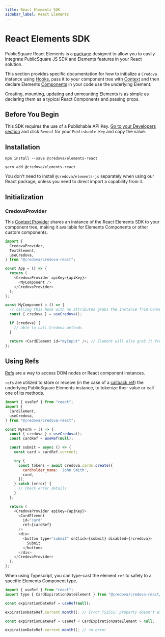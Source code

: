 ```yaml
---
title: React Elements SDK
sidebar_label: React Elements
---
```




# React Elements SDK

<GithubCard
  heading="React Elements SDK"
  icon={SDK.REACT}
  organization="publicsquare-financial"
  repository="credova-elements"
/>

###

PublicSquare React Elements is a [package](https://www.npmjs.com/package/@credova/elements-react) designed to allow you to easily integrate PublicSquare JS SDK and Elements features in your React solution.

This section provides specific documentation for how to initialize a `Credova` instance using [Hooks](https://reactjs.org/docs/hooks-intro.html), pass it to your component tree with [Context](https://reactjs.org/docs/context.html) and then declare Elements [Components](https://reactjs.org/docs/components-and-props.html) in your code use the underlying Element.

Creating, mounting, updating and unmounting Elements is as simple as declaring them as a typical React Components and passing props.

## Before You Begin

This SDK requires the use of a Publishable API Key. [Go to your Developers section](https://portal.publicsquare.com/developers/api-keys) and click `Reveal` for your `Publishable Key` and copy the value.

## Installation

<Tabs className="publicsquare-tabs">
  <TabItem value="npm" label="npm">

```shell showLineNumbers
npm install --save @credova/elements-react
```

  </TabItem>
  <TabItem value="yarn" label="yarn">

```shell showLineNumbers
yarn add @credova/elements-react
```

  </TabItem>
</Tabs>

<Alert>You don't need to install <code>@credova/elements-js</code> separately when using our React package, unless you need to direct import a capability from it.</Alert>

## Initialization

### CredovaProvider

This [Context Provider](https://reactjs.org/docs/context.html) shares an instance of the React Elements SDK to your component tree, making it available for Elements Components or other custom components.

```javascript showLineNumbers
import {
  CredovaProvider,
  TextElement,
  useCredova,
} from "@credova/credova-react";

const App = () => {
  return (
    <CredovaProvider apiKey={apiKey}>
      <MyComponent />
    </CredovaProvider>
  );
};

const MyComponent = () => {
  // calling this hook with no attributes grabs the instance from Context
  const { credova } = useCredova();

  if (credova) {
    // able to call Credova methods
  }

  return <CardElement id="myInput" />; // Element will also grab it from the Context
};
```

## Using Refs

[Refs](https://react.dev/learn/referencing-values-with-refs) are a way to access DOM nodes or React component instances.

`refs` are utilized to store or receive (in the case of a [callback ref](https://react.dev/learn/referencing-values-with-refs)) the underlying PublicSquare Elements instance, to tokenize their value or call one of its methods.

```javascript showLineNumbers
import { useRef } from "react";
import {
  CardElement,
  useCredova,
} from "@credova/credova-react";

const MyForm = () => {
  const { credova } = useCredova();
  const cardRef = useRef(null);

  const submit = async () => {
    const card = cardRef.current;

    try {
      const tokens = await credova.cards.create({
        cardholder_name: 'John Smith',
        card,
      });
    } catch (error) {
      // check error details
    }
  };

  return (
    <CredovaProvider apiKey={apiKey}>
      <CardEleemnt
        id="card"
        ref={cardRef}
      />
      <div>
        <button type="submit" onClick={submit} disabled={!credova}>
          Submit
        </button>
      </div>
    </CredovaProvider>
  );
};
```

When using Typescript, you can type-cast the element `ref` to safely to a specific Elements Component type.

```javascript showLineNumbers
import { useRef } from "react";
import type { CardExpirationDateElement } from "@credova/credova-react/types";

const expirationDateRef = useRef(null);

expirationDateRef.current.month(); // Error TS2551: property doesn't exist

const expirationDateRef = useRef < CardExpirationDateElement > null;

expirationDateRef.current.month(); // no error
```
